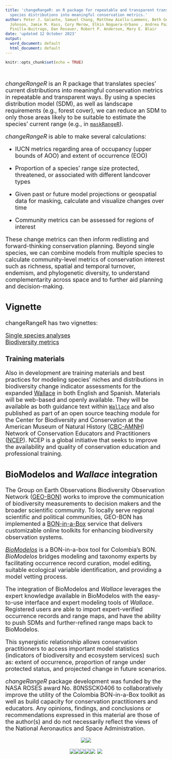```yaml
---
title: 'changeRangeR: an R package for repeatable and transparent translations of
  species distributions into meaningful conservation metrics.'
author: Peter J. Galante, Samuel Chang, Matthew Aiello-Lammens, Beth Gerstner, Bethany A.
  Johnson, Jamie M. Kass, Cory Merow, Elkin Noguera-Urbano , Andrea Paz, Gonzalo E.
  Pinilla-Buitrago, Dan Rosauer, Robert P. Anderson, Mary E. Blair
date: 'updated 12 October 2023'
output:
  word_document: default
  html_document: default
---
```


```r
knitr::opts_chunk$set(echo = TRUE)
```
</br>
</br>
<font size = "4">
*changeRangeR* is an R package that translates species’ current distributions into meaningful conservation metrics in repeatable and transparent ways. By using a species distribution model (SDM), as well as landscape requirements (e.g., forest cover), we can reduce an SDM to only those areas likely to be suitable to estimate the species’ current range (e.g., in <a href="https://wallaceecomod.github.io/maskRangeR/" target="_blank">`maskRangeR`</a>).

*changeRangeR* is able to make several calculations:

  - IUCN metrics regarding area of occupancy (upper bounds of AOO) and extent of occurrence (EOO)
  
  - Proportion of a species' range size protected, threatened, or associated with different landcover types
  
  - Given past or future model projections or geospatial data for masking, calculate and visualize changes over time
  
  - Community metrics can be assessed for regions of interest

These change metrics can then inform redlisting and forward-thinking conservation planning. Beyond single species, we can combine models from multiple species to calculate community-level metrics of conservation interest such as richness, spatial and temporal turnover, endemism, and phylogenetic diversity, to understand complementarity across space and to further aid planning and decision-making. 		

## Vignette
changeRangeR has two vignettes:

[Single species analyses](./singleSpeciesMetrics.html)</br>
[Biodiversity metrics](./BiodivMetrics.html)</br>


### **Training materials**
<font size="4">Also in development are training materials and best practices for modeling species' niches and distributions in biodiversity change indicator assessments for the expanded <a href="https://wallaceecomod.github.io/" target="_blank">Wallace</a> in both English and Spanish. Materials will be web-based and openly available. They will be available as both guidance text within <a href="https://wallaceecomod.github.io/" target="_blank">`Wallace`</a> and also published as part of an open source teaching module for the Center for Biodiversity and Conservation at the American Museum of Natural History (<a href="https://www.amnh.org/our-research/center-for-biodiversity-conservation" target="_blank">CBC-AMNH</a>) Network of Conservation Educators and Practitioners (<a href="https://www.amnh.org/our-research/center-for-biodiversity-conservation/capacity-development/ncep" target="_blank">NCEP</a>). NCEP is a global initiative that seeks to improve the availability and quality of conservation education and professional training.</font>

## **BioModelos and *Wallace* integration**
<font size="4">The Group on Earth Observations Biodiversity Observation Network (<a href="https://geobon.org/" target="_blank">GEO-BON</a>) works to improve the communication of biodiversity measurements to decision makers and the broader scientific community. To locally serve regional scientific and political communities, GEO-BON has implemented a <a href="https://geobon.org/bon-in-a-box/" target="_blank">BON-in-a-Box</a> service that delivers customizable online toolkits for enhancing biodiversity observation systems.

<a href="http://biomodelos.humboldt.org.co/" target="_blank">*BioModelos*</a> is a BON-in-a-box tool for Colombia’s BON. *BioModelos* bridges  modeling and taxonomy experts by facilitating occurrence record curation, model editing, suitable ecological variable identification, and providing a model vetting process. 

The integration of BioModelos and *Wallace* leverages the expert knowledge available in BioModelos with the easy-to-use interface and expert modeling tools of *Wallace*. Registered users are able to import expert-verified occurrence records and range maps, and have the ability to push SDMs and further-refined range maps back to BioModelos.

This synergistic relationship allows conservation practitioners to access important model statistics (indicators of biodiversity and ecosystem services) such as: extent of occurrence, proportion of range under protected status, and projected change in future scenarios.
</font>

*changeRangeR* package development was funded by the NASA ROSES award No. 80NSSCK0406 to collaboratively improve the utility of the Colombia BON-in-a-Box toolkit as well as build capacity for conservation practitioners and educators. Any opinions, findings, and conclusions or recommendations expressed in this material are those of the author(s) and do not necessarily reflect the views of the National Aeronautics and Space Administration.


<center>

[![](./websiteImages/NASA.png)](https://www.nasa.gov/)[![](./websiteImages/GEOBON.png)](https://geobon.org/)

[![](./websiteImages/Pace.png)](https://www.pace.edu/)[![](./websiteImages/CCNY.png)](https://www.ccny.cuny.edu/)[![](./websiteImages/CUNY.png)](http://www2.cuny.edu/)[![](./websiteImages/UConn.png)](https://uconn.edu/)[![](./websiteImages/Humboldt.png)](http://www.humboldt.org.co/en/)
[![](./websiteImages/CBC.png)](https://www.amnh.org/our-research/center-for-biodiversity-conservation)
</center>



